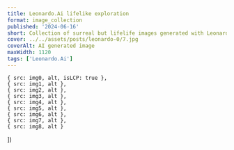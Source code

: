 ```yaml
---
title: Leonardo.Ai lifelike exploration
format: image_collection
published: '2024-06-16'
short: Collection of surreal but lifelife images generated with Leonardo.Ai.
cover: ../../assets/posts/leonardo-0/7.jpg
coverAlt: AI generated image
maxWidth: 1120
tags: ['Leonardo.Ai']
---
```







	{ src: img0, alt, isLCP: true },
	{ src: img1, alt },
	{ src: img2, alt },
	{ src: img3, alt },
	{ src: img4, alt },
	{ src: img5, alt },
	{ src: img6, alt },
	{ src: img7, alt },
	{ src: img8, alt }
])

<ImageGallery gallery={optimisedGallery} client:load />
